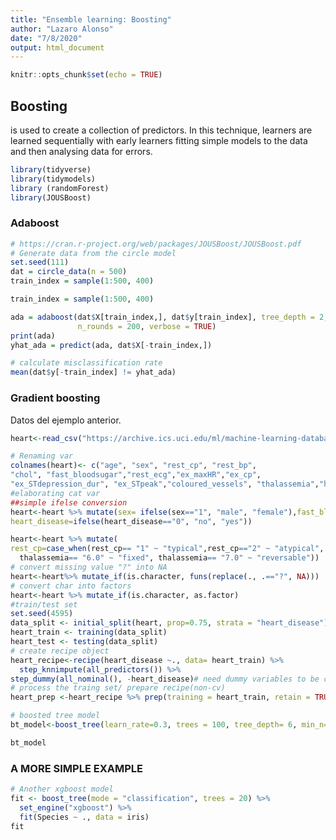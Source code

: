 ```yaml
---
title: "Ensemble learning: Boosting"
author: "Lazaro Alonso"
date: "7/8/2020"
output: html_document
---
```


```r
knitr::opts_chunk$set(echo = TRUE)
```

## Boosting
is used to create a collection of predictors. In this technique, learners are learned sequentially with early learners fitting simple models to the data and then analysing data for errors.

```r
library(tidyverse)
library(tidymodels)
library (randomForest)
library(JOUSBoost)
```

### Adaboost

```r
# https://cran.r-project.org/web/packages/JOUSBoost/JOUSBoost.pdf
# Generate data from the circle model
set.seed(111)
dat = circle_data(n = 500)
train_index = sample(1:500, 400)
```

```r
train_index = sample(1:500, 400)

ada = adaboost(dat$X[train_index,], dat$y[train_index], tree_depth = 2,
               n_rounds = 200, verbose = TRUE)
print(ada)
yhat_ada = predict(ada, dat$X[-train_index,])

# calculate misclassification rate
mean(dat$y[-train_index] != yhat_ada)
```

### Gradient boosting

Datos del ejemplo anterior. 
```r
heart<-read_csv("https://archive.ics.uci.edu/ml/machine-learning-databases/heart-disease/processed.cleveland.data", col_names = F)
```

```r
# Renaming var 
colnames(heart)<- c("age", "sex", "rest_cp", "rest_bp",
"chol", "fast_bloodsugar","rest_ecg","ex_maxHR","ex_cp",
"ex_STdepression_dur", "ex_STpeak","coloured_vessels", "thalassemia","heart_disease")
#elaborating cat var
##simple ifelse conversion 
heart<-heart %>% mutate(sex= ifelse(sex=="1", "male", "female"),fast_bloodsugar= ifelse(fast_bloodsugar=="1", ">120", "<120"), ex_cp=ifelse(ex_cp=="1", "yes", "no"),
heart_disease=ifelse(heart_disease=="0", "no", "yes")) 

heart<-heart %>% mutate(
rest_cp=case_when(rest_cp== "1" ~ "typical",rest_cp=="2" ~ "atypical", rest_cp== "3" ~ "non-CP pain",rest_cp== "4" ~ "asymptomatic"), rest_ecg=case_when(rest_ecg=="0" ~ "normal",rest_ecg=="1" ~ "ST-T abnorm",rest_ecg=="2" ~ "LV hyperthrophy"), ex_STpeak=case_when(ex_STpeak=="1" ~ "up/norm", ex_STpeak== "2" ~ "flat",ex_STpeak== "3" ~ "down"), thalassemia=case_when(thalassemia=="3.0" ~ "norm", 
  thalassemia== "6.0" ~ "fixed", thalassemia== "7.0" ~ "reversable")) 
# convert missing value "?" into NA
heart<-heart%>% mutate_if(is.character, funs(replace(., .=="?", NA)))
# convert char into factors
heart<-heart %>% mutate_if(is.character, as.factor)
#train/test set 
set.seed(4595)
data_split <- initial_split(heart, prop=0.75, strata = "heart_disease")
heart_train <- training(data_split)
heart_test <- testing(data_split)
# create recipe object
heart_recipe<-recipe(heart_disease ~., data= heart_train) %>%
  step_knnimpute(all_predictors()) %>% 
step_dummy(all_nominal(), -heart_disease)# need dummy variables to be created for some `randomForestexplainer` functions though random forest model itself doesnt need explicit one hot encoding 
# process the traing set/ prepare recipe(non-cv)
heart_prep <-heart_recipe %>% prep(training = heart_train, retain = TRUE)
```


```r
# boosted tree model 
bt_model<-boost_tree(learn_rate=0.3, trees = 100, tree_depth= 6, min_n=1, sample_size=1, mode="classification") %>% set_engine("xgboost", verbose=2) %>%    fit(heart_disease ~ ., data = juice(heart_prep))
```

```r
bt_model
```

### A MORE SIMPLE EXAMPLE

```r
# Another xgboost model
fit <- boost_tree(mode = "classification", trees = 20) %>%
  set_engine("xgboost") %>%
  fit(Species ~ ., data = iris)
fit
```

